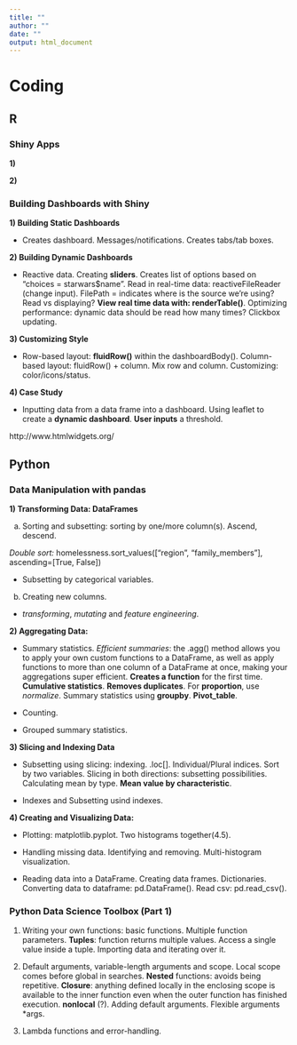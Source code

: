 ---
title: ""
author: ""
date: ""
output: html_document
---
# Coding{.tabset}

## R{.tabset}

### Shiny Apps

**1)**

**2)** 

### Building Dashboards with Shiny

**1) Building Static Dashboards** 

- Creates dashboard. Messages/notifications. Creates tabs/tab boxes. 

**2) Building Dynamic Dashboards**

- Reactive data. Creating **sliders**. Creates list of options based on "choices = starwars$name". Read in real-time data: reactiveFileReader (change input). FilePath = indicates where is the source we're using? Read vs displaying? **View real time data with: renderTable()**. Optimizing performance: dynamic data should be read how many times? Clickbox updating.

**3) Customizing Style**

- Row-based layout: **fluidRow()** within the dashboardBody(). Column-based layout: fluidRow() + column. Mix row and column. Customizing: color/icons/status.

**4) Case Study**

- Inputting data from a data frame into a dashboard. Using leaflet to create a **dynamic dashboard**. **User inputs** a threshold. 

http://www.htmlwidgets.org/

## Python{.tabset}

### **Data Manipulation with pandas**

**1) Transforming Data: DataFrames**

a) Sorting and subsetting: sorting by one/more column(s). Ascend, descend.

*Double sort:* homelessness.sort_values(["region", "family_members"], ascending=[True, False])

- Subsetting by categorical variables.
  
b) Creating new columns.
  
- *transforming*, *mutating* and *feature engineering*. 
  
**2) Aggregating Data:**

- Summary statistics. *Efficient summaries*: the .agg() method allows you to apply your own custom functions to a DataFrame, as well as apply functions to more than one column of a DataFrame at once, making your aggregations super efficient. **Creates a function** for the first time. **Cumulative statistics**. **Removes duplicates**. For **proportion**, use *normalize*. Summary statistics using **groupby**. **Pivot_table**.
    
- Counting.
    
- Grouped summary statistics.
    
**3) Slicing and Indexing Data**

- Subsetting using slicing: indexing. .loc[]. Individual/Plural indices. Sort by two variables. Slicing in both directions: subsetting possibilities. Calculating mean by type. **Mean value by characteristic**.
    
- Indexes and Subsetting usind indexes.
    
**4) Creating and Visualizing Data:**

- Plotting: matplotlib.pyplot. Two histograms together(4.5).
    
- Handling missing data. Identifying and removing. Multi-histogram visualization.
    
- Reading data into a DataFrame. Creating data frames. Dictionaries. Converting data to dataframe: pd.DataFrame(). Read csv: pd.read_csv().













### **Python Data Science Toolbox (Part 1)**

1) Writing your own functions: basic functions. Multiple function parameters. **Tuples**: function returns multiple values. Access a single value inside a tuple. Importing data and iterating over it.

2) Default arguments, variable-length arguments and scope. Local scope comes before global in searches. **Nested** functions: avoids being repetitive. **Closure**: anything defined locally in the enclosing scope is available to the inner function even when the outer function has finished execution. **nonlocal** (?). Adding default arguments. Flexible arguments *args.

3) Lambda functions and error-handling.





